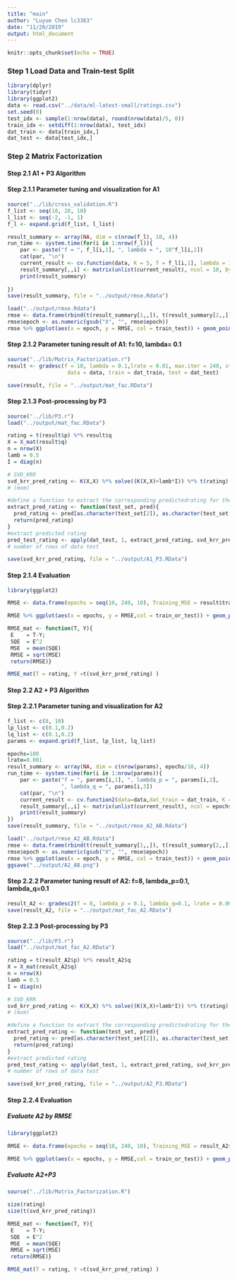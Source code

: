 ```yaml
---
title: "main"
author: "Luyue Chen lc3363"
date: "11/20/2019"
output: html_document
---
```


```r
knitr::opts_chunk$set(echo = TRUE)
```

### Step 1 Load Data and Train-test Split

```r
library(dplyr)
library(tidyr)
library(ggplot2)
data <- read.csv("../data/ml-latest-small/ratings.csv")
set.seed(0)
test_idx <- sample(1:nrow(data), round(nrow(data)/5, 0))
train_idx <- setdiff(1:nrow(data), test_idx)
dat_train <- data[train_idx,]
dat_test <- data[test_idx,]
```

### Step 2 Matrix Factorization

#### Step 2.1 A1 + P3 Algorithm

#### Step 2.1.1 Parameter tuning and visualization for A1

```r
source("../lib/cross_validation.R")
f_list <- seq(10, 20, 10)
l_list <- seq(-2, -1, 1)
f_l <- expand.grid(f_list, l_list)
```

```r
result_summary <- array(NA, dim = c(nrow(f_l), 10, 4)) 
run_time <- system.time(for(i in 1:nrow(f_l)){
    par <- paste("f = ", f_l[i,1], ", lambda = ", 10^f_l[i,2])
    cat(par, "\n")
    current_result <- cv.function(data, K = 5, f = f_l[i,1], lambda = 10^f_l[i,2])
    result_summary[,,i] <- matrix(unlist(current_result), ncol = 10, byrow = T) 
    print(result_summary)
  
})
save(result_summary, file = "../output/rmse.Rdata")
```

```r
load("../output/rmse.Rdata")
rmse <- data.frame(rbind(t(result_summary[1,,]), t(result_summary[2,,])), train_test = rep(c("Train", "Test"), each = 4), par = rep(paste("f = ", f_l[,1], ", lambda = ", 10^f_l[,2]), times = 2)) %>% gather("epoch", "RMSE", -train_test, -par)
rmse$epoch <- as.numeric(gsub("X", "", rmse$epoch))
rmse %>% ggplot(aes(x = epoch, y = RMSE, col = train_test)) + geom_point() + facet_grid(~par)
```

#### Step 2.1.2 Parameter tuning result of A1: f=10, lambda= 0.1

```r
source("../lib/Matrix_Factorization.r")
result <- gradesc(f = 10, lambda = 0.1,lrate = 0.01, max.iter = 240, stopping.deriv = 0.01,
                   data = data, train = dat_train, test = dat_test)

save(result, file = "../output/mat_fac.RData")
```

#### Step 2.1.3 Post-processing by P3

```r
source("../lib/P3.r")
load("../output/mat_fac.RData")

rating = t(result$p) %*% result$q
X = X_mat(result$q)
n = nrow(X)
lamb = 0.5
I = diag(n)
```

```r
# SVD_KRR
svd_krr_pred_rating <- K(X,X) %*% solve((K(X,X)+lamb*I)) %*% t(rating)
# (mxm)

#define a function to extract the corresponding predictedrating for the test set.
extract_pred_rating <- function(test_set, pred){
  pred_rating <- pred[as.character(test_set[2]), as.character(test_set[1])]
  return(pred_rating)
}
#extract predicted rating
pred_test_rating <- apply(dat_test, 1, extract_pred_rating, svd_krr_pred_rating)
# number of rows of data test 

save(svd_krr_pred_rating, file = "../output/A1_P3.RData")
```

#### Step 2.1.4 Evaluation 

```r
library(ggplot2)

RMSE <- data.frame(epochs = seq(10, 240, 10), Training_MSE = result$train_RMSE, Test_MSE = result$test_RMSE) %>% gather(key = train_or_test, value = RMSE, -epochs)

RMSE %>% ggplot(aes(x = epochs, y = RMSE,col = train_or_test)) + geom_point() + scale_x_discrete(limits = seq(10, 240, 10)) + xlim(c(0, 240))
```

```r
RMSE_mat <- function(T, Y){
 E    = T-Y;
 SQE  = E^2
 MSE  = mean(SQE)
 RMSE = sqrt(MSE)
 return(RMSE)}

RMSE_mat(T = rating, Y =t(svd_krr_pred_rating) )
```

#### Step 2.2 A2 + P3 Algorithm

#### Step 2.2.1 Parameter tuning and visualization for A2

```r
f_list <- c(8, 10)
lp_list <- c(0.1,0.2)
lq_list <- c(0.1,0.2) 
params <- expand.grid(f_list, lp_list, lq_list)
```

```r
epochs=100
lrate=0.001
result_summary <- array(NA, dim = c(nrow(params), epochs/10, 4))  
run_time <- system.time(for(i in 1:nrow(params)){
    par <- paste("f = ", params[i,1], ", lambda_p = ", params[i,2],
                 ", lambda_q = ", params[i,3])
    cat(par, "\n")
    current_result <- cv.function2(data=data,dat_train = dat_train, K = 5, f = params[i,1], lambda_p = params[i,2], lambda_q = params[i,3], epochs=epochs, lrate=lrate)
    result_summary[,,i] <- matrix(unlist(current_result), ncol = epochs/10, byrow = T) 
    print(result_summary)
})
save(result_summary, file = "../output/rmse_A2_AB.Rdata")
```

```r
load("../output/rmse_A2_AB.Rdata")
rmse <- data.frame(rbind(t(result_summary[1,,]), t(result_summary[2,,])), train_test = rep(c("Train", "Test"), each = 4), par = rep(paste("f = ", params[,1], ", lambda_p = ", params[,2], ", lambda_q = ", params[,3]), times = 2)) %>% gather("epoch", "RMSE", -train_test, -par)
rmse$epoch <- as.numeric(gsub("X", "", rmse$epoch))
rmse %>% ggplot(aes(x = epoch, y = RMSE, col = train_test)) + geom_point() + facet_grid(~par)
ggsave("../output/A2_AB.png")
```

#### Step 2.2.2 Parameter tuning result of A2: f=8, lambda_p=0.1, lambda_q=0.1

```r
result_A2 <- gradesc2(f = 8, lambda_p = 0.1, lambda_q=0.1, lrate = 0.0005, epochs = 240,data = data, train = dat_train, test = dat_test)
save(result_A2, file = "../output/mat_fac_A2.RData")
```

#### Step 2.2.3 Post-processing by P3

```r
source("../lib/P3.r")
load("../output/mat_fac_A2.RData")
```

```r
rating = t(result_A2$p) %*% result_A2$q
X = X_mat(result_A2$q)
n = nrow(X)
lamb = 0.5
I = diag(n)
```

```r
# SVD_KRR
svd_krr_pred_rating <- K(X,X) %*% solve((K(X,X)+lamb*I)) %*% t(rating)
# (mxm)

#define a function to extract the corresponding predictedrating for the test set.
extract_pred_rating <- function(test_set, pred){
  pred_rating <- pred[as.character(test_set[2]), as.character(test_set[1])]
  return(pred_rating)
}
#extract predicted rating
pred_test_rating <- apply(dat_test, 1, extract_pred_rating, svd_krr_pred_rating)
# number of rows of data test 

save(svd_krr_pred_rating, file = "../output/A2_P3.RData")
```

#### Step 2.2.4 Evaluation

##### Evaluate A2 by RMSE

```r
library(ggplot2)

RMSE <- data.frame(epochs = seq(10, 240, 10), Training_MSE = result_A2$train_RMSE, Test_MSE = result_A2$test_RMSE) %>% gather(key = train_or_test, value = RMSE, -epochs)

RMSE %>% ggplot(aes(x = epochs, y = RMSE,col = train_or_test)) + geom_point() + scale_x_discrete(limits = seq(10, 240, 10)) + xlim(c(0, 240))
```

##### Evaluate A2+P3

```r
source("../lib/Matrix_Factorization.R")
```
```r
size(rating)
size(t(svd_krr_pred_rating))
```

```r
RMSE_mat <- function(T, Y){
 E    = T-Y;
 SQE  = E^2
 MSE  = mean(SQE)
 RMSE = sqrt(MSE)
 return(RMSE)}
```

```r
RMSE_mat(T = rating, Y =t(svd_krr_pred_rating) )
```
